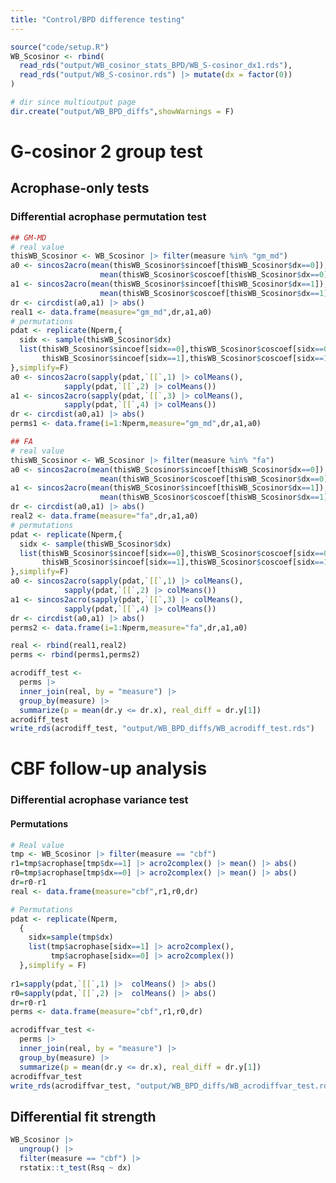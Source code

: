 ```yaml
---
title: "Control/BPD difference testing"
---
```


```r
source("code/setup.R")
WB_Scosinor <- rbind(
  read_rds("output/WB_cosinor_stats_BPD/WB_S-cosinor_dx1.rds"),
  read_rds("output/WB_S-cosinor.rds") |> mutate(dx = factor(0))
)

# dir since multioutput page
dir.create("output/WB_BPD_diffs",showWarnings = F)
```

# G-cosinor 2 group test

## Acrophase-only tests 

### Differential acrophase permutation test 

```r
## GM-MD
# real value
thisWB_Scosinor <- WB_Scosinor |> filter(measure %in% "gm_md")
a0 <- sincos2acro(mean(thisWB_Scosinor$sincoef[thisWB_Scosinor$dx==0]),
                    mean(thisWB_Scosinor$coscoef[thisWB_Scosinor$dx==0]))
a1 <- sincos2acro(mean(thisWB_Scosinor$sincoef[thisWB_Scosinor$dx==1]),
                    mean(thisWB_Scosinor$coscoef[thisWB_Scosinor$dx==1]))
dr <- circdist(a0,a1) |> abs()
real1 <- data.frame(measure="gm_md",dr,a1,a0)
# permutations
pdat <- replicate(Nperm,{
  sidx <- sample(thisWB_Scosinor$dx)
  list(thisWB_Scosinor$sincoef[sidx==0],thisWB_Scosinor$coscoef[sidx==0],
       thisWB_Scosinor$sincoef[sidx==1],thisWB_Scosinor$coscoef[sidx==1])
},simplify=F)
a0 <- sincos2acro(sapply(pdat,`[[`,1) |> colMeans(),
            sapply(pdat,`[[`,2) |> colMeans())
a1 <- sincos2acro(sapply(pdat,`[[`,3) |> colMeans(),
            sapply(pdat,`[[`,4) |> colMeans())
dr <- circdist(a0,a1) |> abs()
perms1 <- data.frame(i=1:Nperm,measure="gm_md",dr,a1,a0)

## FA
# real value
thisWB_Scosinor <- WB_Scosinor |> filter(measure %in% "fa")
a0 <- sincos2acro(mean(thisWB_Scosinor$sincoef[thisWB_Scosinor$dx==0]),
                    mean(thisWB_Scosinor$coscoef[thisWB_Scosinor$dx==0]))
a1 <- sincos2acro(mean(thisWB_Scosinor$sincoef[thisWB_Scosinor$dx==1]),
                    mean(thisWB_Scosinor$coscoef[thisWB_Scosinor$dx==1]))
dr <- circdist(a0,a1) |> abs()
real2 <- data.frame(measure="fa",dr,a1,a0)
# permutations
pdat <- replicate(Nperm,{
  sidx <- sample(thisWB_Scosinor$dx)
  list(thisWB_Scosinor$sincoef[sidx==0],thisWB_Scosinor$coscoef[sidx==0],
       thisWB_Scosinor$sincoef[sidx==1],thisWB_Scosinor$coscoef[sidx==1])
},simplify=F)
a0 <- sincos2acro(sapply(pdat,`[[`,1) |> colMeans(),
            sapply(pdat,`[[`,2) |> colMeans())
a1 <- sincos2acro(sapply(pdat,`[[`,3) |> colMeans(),
            sapply(pdat,`[[`,4) |> colMeans())
dr <- circdist(a0,a1) |> abs()
perms2 <- data.frame(i=1:Nperm,measure="fa",dr,a1,a0)

real <- rbind(real1,real2)
perms <- rbind(perms1,perms2)

acrodiff_test <-
  perms |>
  inner_join(real, by = "measure") |>
  group_by(measure) |>
  summarize(p = mean(dr.y <= dr.x), real_diff = dr.y[1])
acrodiff_test
write_rds(acrodiff_test, "output/WB_BPD_diffs/WB_acrodiff_test.rds")
```

# CBF follow-up analysis

### Differential acrophase variance test 

#### Permutations

```r
# Real value
tmp <- WB_Scosinor |> filter(measure == "cbf")
r1=tmp$acrophase[tmp$dx==1] |> acro2complex() |> mean() |> abs()
r0=tmp$acrophase[tmp$dx==0] |> acro2complex() |> mean() |> abs()
dr=r0-r1
real <- data.frame(measure="cbf",r1,r0,dr)

# Permutations
pdat <- replicate(Nperm,
  {
    sidx=sample(tmp$dx)
    list(tmp$acrophase[sidx==1] |> acro2complex(), 
         tmp$acrophase[sidx==0] |> acro2complex())
  },simplify = F) 
    
r1=sapply(pdat,`[[`,1) |>  colMeans() |> abs()
r0=sapply(pdat,`[[`,2) |>  colMeans() |> abs()
dr=r0-r1
perms <- data.frame(measure="cbf",r1,r0,dr)

acrodiffvar_test <-
  perms |>
  inner_join(real, by = "measure") |>
  group_by(measure) |>
  summarize(p = mean(dr.y <= dr.x), real_diff = dr.y[1])
acrodiffvar_test
write_rds(acrodiffvar_test, "output/WB_BPD_diffs/WB_acrodiffvar_test.rds")
```

## Differential fit strength

```r
WB_Scosinor |> 
  ungroup() |>
  filter(measure == "cbf") |> 
  rstatix::t_test(Rsq ~ dx)
```

